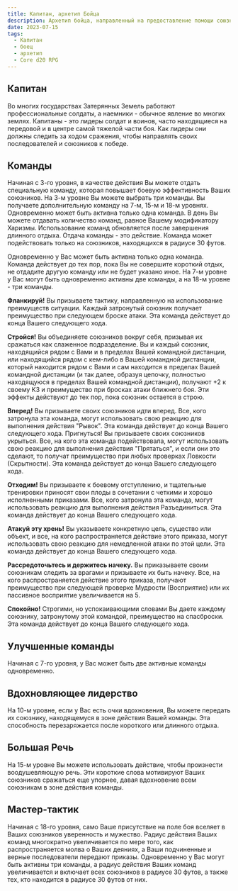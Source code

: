 ```yaml
---
title: Капитан, архетип Бойца
description: Архетип бойца, направленный на предоставление помощи союзником с помощью тактических решений и вариантов построений
date: 2023-07-15
tags:
  - Капитан
  - боец
  - архетип
  - Core d20 RPG
---
```


## Капитан

Во многих государствах Затерянных Земель работают профессиональные солдаты, а наемники - обычное явление во многих землях. Капитаны - это лидеры солдат и воинов, часто находящиеся на передовой и в центре самой тяжелой части боя. Как лидеры они должны следить за ходом сражения, чтобы направлять своих последователей и союзников к победе.

## Команды

Начиная с 3-го уровня, в качестве действия Вы можете отдать специальную команду, которая повышает боевую эффективность Ваших союзников. На 3-м уровне Вы можете выбрать три команды. Вы получаете дополнительную команду на 7-м, 15-м и 18-м уровнях. Одновременно может быть активна только одна команда. В день Вы можете отдавать количество команд, равное Вашему модификатору Харизмы. Использование команд обновляется после завершения длинного отдыха. Отдача команды - это действие. Команда может подействовать только на союзников, находящихся в радиусе 30 футов.

Одновременно у Вас может быть активна только одна команда. Команда действует до тех пор, пока Вы не совершите короткий отдых, не отдадите другую команду или не будет указано иное. На 7-м уровне у Вас могут быть одновременно активны две команды, а на 18-м уровне - три команды.

**Фланкируй!** Вы призываете тактику, направленную на использование преимуществ ситуации. Каждый затронутый союзник получает преимущество при следующем броске атаки. Эта команда действует до конца Вашего следующего хода.

**Стройся!** Вы объединяете союзников вокруг себя, призывая их сражаться как слаженное подразделение. Вы и каждый союзник, находящийся рядом с Вами и в пределах Вашей командной дистанции, или находящийся рядом с кем-либо в Вашей командной дистанции, который находится рядом с Вами и сам находится в пределах Вашей командной дистанции (и так далее, образуя цепочку, полностью находящуюся в пределах Вашей командной дистанции), получают +2 к своему КЗ и преимущество при бросках атаки ближнего боя. Эти эффекты действуют до тех пор, пока союзник остается в строю.

**Вперед!** Вы призываете своих союзников идти вперед. Все, кого затронула эта команда, могут использовать свою реакцию для выполнения действия "Рывок". Эта команда действует до конца Вашего следующего хода.
Пригнуться! Вы призываете своих союзников укрыться. Все, на кого эта команда подействовала, могут использовать свою реакцию для выполнения действия "Прятаться", и если они это сделают, то получат преимущество при любых проверках Ловкости (Скрытности). Эта команда действует до конца Вашего следующего хода.

**Отходим!** Вы призываете к боевому отступлению, и тщательные тренировки приносят свои плоды в сочетании с четкими и хорошо исполненными приказами. Все, кого затронула эта команда, могут использовать реакцию для выполнения действия Разъединиться. Эта команда действует до конца Вашего следующего хода.

**Атакуй эту хрень!** Вы указываете конкретную цель, существо или объект, и все, на кого распространяется действие этого приказа, могут использовать свою реакцию для немедленной атаки по этой цели. Эта команда действует до конца Вашего следующего хода.

**Рассредоточьтесь и держитесь начеку.** Вы приказываете своим союзникам следить за врагами и призываете их быть начеку. Все, на кого распространяется действие этого приказа, получают преимущество при следующей проверке Мудрости (Восприятие) или их пассивное восприятие увеличивается на 5.

**Спокойно!** Строгими, но успокаивающими словами Вы даете каждому союзнику, затронутому этой командой, преимущество на спасброски. Эта команда действует до конца Вашего следующего хода.

## Улучшенные команды

Начиная с 7-го уровня, у Вас может быть две активные команды одновременно.

## Вдохновляющее лидерство

На 10-м уровне, если у Вас есть очки вдохновения, Вы можете передать их союзнику, находящемуся в зоне действия Вашей команды. Эта способность перезаряжается после короткого или длинного отдыха.

## Большая Речь

На 15-м уровне Вы можете использовать действие, чтобы произнести воодушевляющую речь. Эти короткие слова мотивируют Ваших союзников сражаться еще упорнее, давая вдохновение всем союзникам в зоне действия команды.

## Мастер-тактик

Начиная с 18-го уровня, само Ваше присутствие на поле боя вселяет в Ваших союзников уверенность и мужество. Радиус действия Ваших команд многократно увеличивается по мере того, как распространяется молва о Ваших деяниях, а Ваши подчиненные и верные последователи передают приказы. Одновременно у Вас могут быть активны три команды, а радиус действия Ваших команд увеличивается и включает всех союзников в радиусе 30 футов, а также тех, кто находится в радиусе 30 футов от них.
